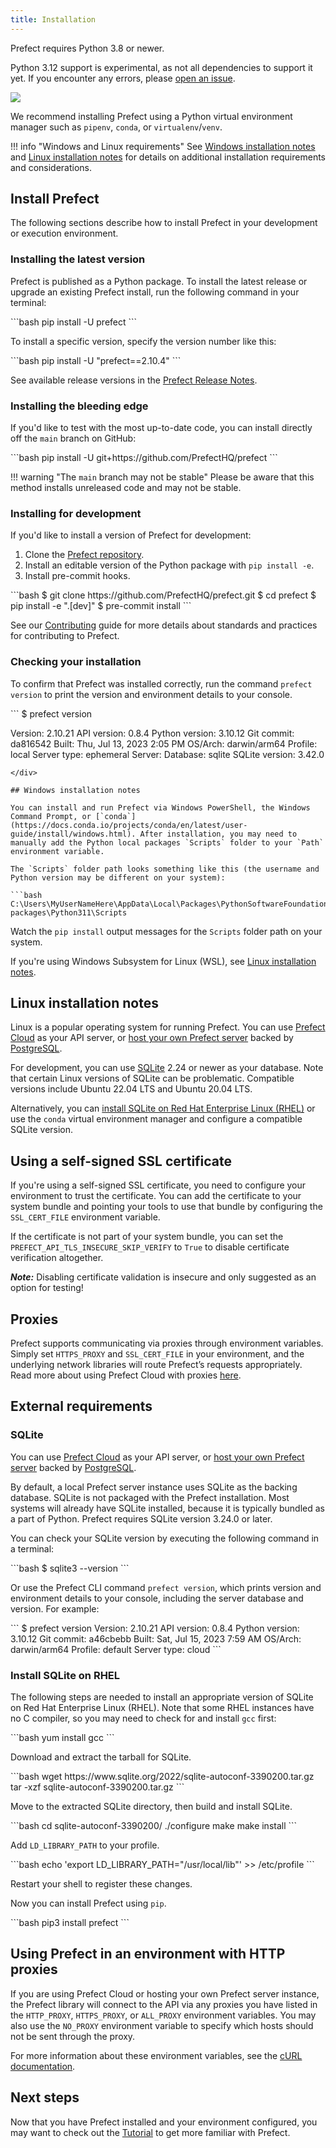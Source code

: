 ```yaml
---
title: Installation
---
```


Prefect requires Python 3.8 or newer.

Python 3.12 support is experimental, as not all dependencies to support it yet. If you encounter any errors, please [open an issue](https://github.com/PrefectHQ/prefect/issues/new?assignees=&labels=needs%3Atriage%2Cbug&projects=&template=1_general_bug_report.yaml).

<p align="left">
  <a href="https://pypi.python.org/pypi/prefect/" alt="Python Versions">
    <img src="https://img.shields.io/pypi/pyversions/prefect?color=0052FF&labelColor=090422" />
  </a>
</p>

We recommend installing Prefect using a Python virtual environment manager such as `pipenv`, `conda`, or `virtualenv`/`venv`.

!!! info "Windows and Linux requirements"
    See [Windows installation notes](#windows-installation-notes) and [Linux installation notes](#linux-installation-notes) for details on additional installation requirements and considerations.

## Install Prefect

The following sections describe how to install Prefect in your development or execution environment.

### Installing the latest version

Prefect is published as a Python package. To install the latest release or upgrade an existing Prefect install, run the following command in your terminal:

<div class="terminal">
```bash
pip install -U prefect
```
</div>

To install a specific version, specify the version number like this:

<div class="terminal">
```bash
pip install -U "prefect==2.10.4"
```
</div>

See available release versions in the [Prefect Release Notes](https://github.com/PrefectHQ/prefect/blob/main/RELEASE-NOTES.md).

### Installing the bleeding edge

If you'd like to test with the most up-to-date code, you can install directly off the `main` branch on GitHub:

<div class="terminal">
```bash
pip install -U git+https://github.com/PrefectHQ/prefect
```
</div>

!!! warning "The `main` branch may not be stable"
    Please be aware that this method installs unreleased code and may not be stable.

### Installing for development

If you'd like to install a version of Prefect for development:

1. Clone the [Prefect repository](https://github.com/PrefectHQ/prefect).
2. Install an editable version of the Python package with `pip install -e`.
3. Install pre-commit hooks.

<div class="terminal">
```bash
$ git clone https://github.com/PrefectHQ/prefect.git
$ cd prefect
$ pip install -e ".[dev]"
$ pre-commit install
```
</div>

See our [Contributing](/2.14/contributing/overview/) guide for more details about standards and practices for contributing to Prefect.

### Checking your installation

To confirm that Prefect was installed correctly, run the command `prefect version` to print the version and environment details to your console.

<div class="terminal">
```
$ prefect version

Version:             2.10.21
API version:         0.8.4
Python version:      3.10.12
Git commit:          da816542
Built:               Thu, Jul 13, 2023 2:05 PM
OS/Arch:             darwin/arm64
Profile:              local
Server type:         ephemeral
Server:
  Database:          sqlite
  SQLite version:    3.42.0

```
</div>

## Windows installation notes

You can install and run Prefect via Windows PowerShell, the Windows Command Prompt, or [`conda`](https://docs.conda.io/projects/conda/en/latest/user-guide/install/windows.html). After installation, you may need to manually add the Python local packages `Scripts` folder to your `Path` environment variable.

The `Scripts` folder path looks something like this (the username and Python version may be different on your system):

```bash
C:\Users\MyUserNameHere\AppData\Local\Packages\PythonSoftwareFoundation.Python.3.11_qbz5n2kfra8p0\LocalCache\local-packages\Python311\Scripts
```

Watch the `pip install` output messages for the `Scripts` folder path on your system.

If you're using Windows Subsystem for Linux (WSL), see [Linux installation notes](#linux-installation-notes).

## Linux installation notes

Linux is a popular operating system for running Prefect. You can use [Prefect Cloud](/2.14/ui/cloud/) as your API server, or [host your own Prefect server](/2.14/host/) backed by [PostgreSQL](/2.14/concepts/database/#configuring_a_postgresql_database).

For development, you can use [SQLite](/2.14/concepts/database/#configuring_a_sqlite_database) 2.24 or newer as your database. Note that certain Linux versions of SQLite can be problematic. Compatible versions include Ubuntu 22.04 LTS and Ubuntu 20.04 LTS.

Alternatively, you can [install SQLite on Red Hat Enterprise Linux (RHEL)](#install-sqlite-on-rhel) or use the `conda` virtual environment manager and configure a compatible SQLite version.

## Using a self-signed SSL certificate

If you're using a self-signed SSL certificate, you need to configure your
environment to trust the certificate. You can add the
certificate to your system bundle and pointing your tools to use that bundle by configuring the `SSL_CERT_FILE` environment variable.

If the certificate is not part of your system bundle, you can set the
`PREFECT_API_TLS_INSECURE_SKIP_VERIFY` to `True` to disable certificate verification altogether.

***Note:*** Disabling certificate validation is insecure and only suggested as an option for testing!

## Proxies

Prefect supports communicating via proxies through environment variables. Simply set `HTTPS_PROXY` and `SSL_CERT_FILE` in your environment, and the underlying network libraries will route Prefect’s requests appropriately. Read more about using Prefect Cloud with proxies [here](https://discourse.prefect.io/t/using-prefect-cloud-with-proxies/1696).

## External requirements

### SQLite

You can use [Prefect Cloud](/2.14/ui/cloud/) as your API server, or [host your own Prefect server](/2.14/host/) backed by [PostgreSQL](/2.14/concepts/database/#configuring_a_postgresql_database).

By default, a local Prefect server instance uses SQLite as the backing database. SQLite is not packaged with the Prefect installation. Most systems will already have SQLite installed, because it is typically bundled as a part of Python. Prefect requires SQLite version 3.24.0 or later.

You can check your SQLite version by executing the following command in a terminal:

<div class="terminal">
```bash
$ sqlite3 --version
```
</div>

Or use the Prefect CLI command `prefect version`, which prints version and environment details to your console, including the server database and version. For example:

<div class="terminal">
```
$ prefect version
Version:             2.10.21
API version:         0.8.4
Python version:      3.10.12
Git commit:          a46cbebb
Built:               Sat, Jul 15, 2023 7:59 AM
OS/Arch:             darwin/arm64
Profile:              default
Server type:         cloud
```
</div>

### Install SQLite on RHEL

The following steps are needed to install an appropriate version of SQLite on Red Hat Enterprise Linux (RHEL). Note that some RHEL instances have no C compiler, so you may need to check for and install `gcc` first:

<div class="terminal">
```bash
yum install gcc
```
</div>

Download and extract the tarball for SQLite.

<div class="terminal">
```bash
wget https://www.sqlite.org/2022/sqlite-autoconf-3390200.tar.gz
tar -xzf sqlite-autoconf-3390200.tar.gz
```
</div>

Move to the extracted SQLite directory, then build and install SQLite.

<div class="terminal">
```bash
cd sqlite-autoconf-3390200/
./configure
make
make install
```
</div>

Add `LD_LIBRARY_PATH` to your profile.

<div class="terminal">
```bash
echo 'export LD_LIBRARY_PATH="/usr/local/lib"' >> /etc/profile
```
</div>

Restart your shell to register these changes.

Now you can install Prefect using `pip`.

<div class="terminal">
```bash
pip3 install prefect
```
</div>

## Using Prefect in an environment with HTTP proxies

If you are using Prefect Cloud or hosting your own Prefect server instance, the Prefect library
will connect to the API via any proxies you have listed in the `HTTP_PROXY`,
`HTTPS_PROXY`, or `ALL_PROXY` environment variables.  You may also use the `NO_PROXY`
environment variable to specify which hosts should not be sent through the proxy.

For more information about these environment variables, see the [cURL
documentation](https://everything.curl.dev/usingcurl/proxies/env).

## Next steps

Now that you have Prefect installed and your environment configured, you may want to check out the [Tutorial](/2.14/tutorial/) to get more familiar with Prefect.
